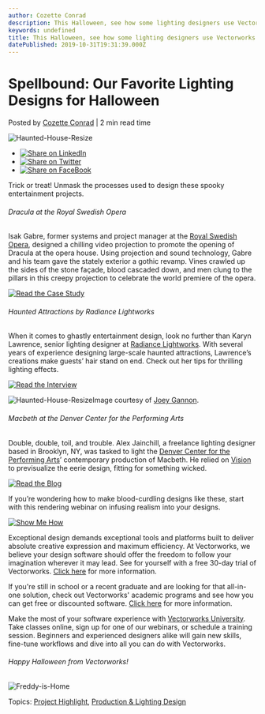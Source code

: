 ```yaml
---
author: Cozette Conrad
description: This Halloween, see how some lighting designers use Vectorworks to create haunting designs.
keywords: undefined
title: This Halloween, see how some lighting designers use Vectorworks to create haunting designs. 
datePublished: 2019-10-31T19:31:39.000Z
---
```

  

# Spellbound: Our Favorite Lighting Designs for Halloween

 Posted by [Cozette Conrad](https://blog.vectorworks.net/author/cozette-conrad) | 2 min read time 

![Haunted-House-Resize](https://blog.vectorworks.net/hubfs/Haunted-House-Resize.jpg) 

* [![Share on LinkedIn](https://2659751.fs1.hubspotusercontent-na1.net/hubfs/2659751/michaelDemo/share-LI.png)](http://www.linkedin.com/shareArticle?mini=true&url=https%3A%2F%2Fblog.vectorworks.net%2Fspellbound-our-favorite-lighting-designs-for-halloween)
* [![Share on Twitter](https://2659751.fs1.hubspotusercontent-na1.net/hubfs/2659751/michaelDemo/share-TW.png)](https://www.twitter.com/share?text=Spellbound:%20Our%20Favorite%20Lighting%20Designs%20for%20Halloween&url=https%3A%2F%2Fblog.vectorworks.net%2Fspellbound-our-favorite-lighting-designs-for-halloween&via=PMGTweets)
* [![Share on FaceBook](https://2659751.fs1.hubspotusercontent-na1.net/hubfs/2659751/michaelDemo/share-FB.png)](https://www.facebook.com/sharer/sharer.php?u=https%3A%2F%2Fblog.vectorworks.net%2Fspellbound-our-favorite-lighting-designs-for-halloween)

Trick or treat! Unmask the processes used to design these spooky entertainment projects.

###### Dracula at the Royal Swedish Opera

Isak Gabre, former systems and project manager at the [Royal Swedish Opera](https://www.operan.se/), designed a chilling video projection to promote the opening of Dracula at the opera house. Using projection and sound technology, Gabre and his team gave the stately exterior a gothic revamp. Vines crawled up the sides of the stone façade, blood cascaded down, and men clung to the pillars in this creepy projection to celebrate the world premiere of the opera.

[![Read the Case Study](https://no-cache.hubspot.com/cta/default/3018241/749a8536-0173-4406-aa86-0fdeb60319b5.png)](https://cta-redirect.hubspot.com/cta/redirect/3018241/749a8536-0173-4406-aa86-0fdeb60319b5) 

###### Haunted Attractions by Radiance Lightworks

When it comes to ghastly entertainment design, look no further than Karyn Lawrence, senior lighting designer at [Radiance Lightworks](https://www.radiancelightworks.com/welcome). With several years of experience designing large-scale haunted attractions, Lawrence’s creations make guests’ hair stand on end. Check out her tips for thrilling lighting effects.

[![Read the Interview](https://no-cache.hubspot.com/cta/default/3018241/2799d805-f6e2-4f0a-b575-babb81132c7f.png)](https://cta-redirect.hubspot.com/cta/redirect/3018241/2799d805-f6e2-4f0a-b575-babb81132c7f) 

![Haunted-House-Resize](https://blog.vectorworks.net/hs-fs/hubfs/Blog%20Images/191031_Spooky%20Designs/Haunted-House-Resize.jpg?width=685&name=Haunted-House-Resize.jpg)Image courtesy of [Joey Gannon](https://www.flickr.com/photos/brunkfordbraun/).

###### Macbeth at the Denver Center for the Performing Arts

Double, double, toil, and trouble. Alex Jainchill, a freelance lighting designer based in Brooklyn, NY, was tasked to light the [Denver Center for the Performing Arts](https://www.denvercenter.org/)’ contemporary production of Macbeth. He relied on [Vision](https://www.vectorworks.net/vision?utm%5Fcampaign=blog&utm%5Fmedium=planetvectorworks&utm%5Fsource=intext&utm%5Fcontent=halloween103119) to previsualize the eerie design, fitting for something wicked.

[![Read the Blog](https://no-cache.hubspot.com/cta/default/3018241/ae5f8671-67a0-4a93-b7ac-db8468fd44c1.png)](https://cta-redirect.hubspot.com/cta/redirect/3018241/ae5f8671-67a0-4a93-b7ac-db8468fd44c1) 

If you’re wondering how to make blood-curdling designs like these, start with this rendering webinar on infusing realism into your designs. 

[![Show Me How](https://no-cache.hubspot.com/cta/default/3018241/7cf06f5f-1d32-45e4-978a-6a17b6156fd8.png)](https://cta-redirect.hubspot.com/cta/redirect/3018241/7cf06f5f-1d32-45e4-978a-6a17b6156fd8) 

Exceptional design demands exceptional tools and platforms built to deliver absolute creative expression and maximum efficiency. At Vectorworks, we believe your design software should offer the freedom to follow your imagination wherever it may lead. See for yourself with a free 30-day trial of Vectorworks. [Click here](https://www.vectorworks.net/trial/form) for more information.

If you're still in school or a recent graduate and are looking for that all-in-one solution, check out Vectorworks' academic programs and see how you can get free or discounted software. [Click here](https://www.vectorworks.net/en-US/education) for more information.

Make the most of your software experience with [Vectorworks University](https://university.vectorworks.net/). Take classes online, sign up for one of our webinars, or schedule a training session. Beginners and experienced designers alike will gain new skills, fine-tune workflows and dive into all you can do with Vectorworks.

###### Happy Halloween from Vectorworks!

![Freddy-is-Home](https://blog.vectorworks.net/hs-fs/hubfs/Blog%20Images/191031_Spooky%20Designs/Freddy-is-Home.jpg?width=689&name=Freddy-is-Home.jpg)

 Topics: [Project Highlight](https://blog.vectorworks.net/topic/project-highlight), [Production & Lighting Design](https://blog.vectorworks.net/topic/production-lighting-design) 

  